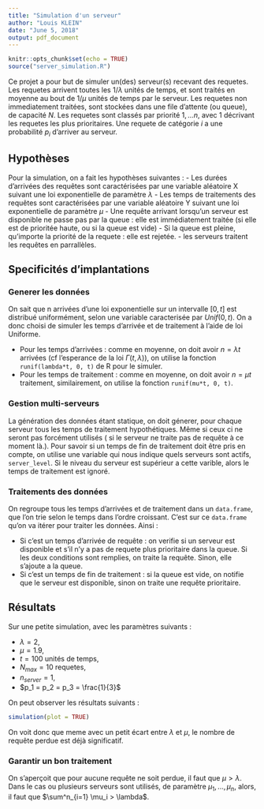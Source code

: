 ```yaml
---
title: "Simulation d'un serveur"
author: "Louis KLEIN"
date: "June 5, 2018"
output: pdf_document
---
```


```r
knitr::opts_chunk$set(echo = TRUE)
source("server_simulation.R")
```

Ce projet a pour but de simuler un(des) serveur(s) recevant des requetes. Les requetes arrivent toutes les $1/\lambda$ unités de temps, et sont traités en moyenne au bout de $1/\mu$ unités de temps par le serveur. Les requetes non immediatement traitées, sont stockées dans une file d'attente (ou queue), de capacité $N$. Les requetes sont classés par priorité $1,...n$, avec $1$ décrivant les requetes les plus prioritaires. Une requete de catégorie $i$ a une probabilité $p_i$ d'arriver au serveur.

## Hypothèses
Pour la simulation, on a fait les hypothèses suivantes : 
- Les durées d'arrivées des requêtes sont caractérisées par une variable aléatoire X suivant une loi exponentielle de paramètre $\lambda$
- Les temps de traitements des requêtes sont caractérisées par une variable aléatoire Y suivant une loi exponentielle de paramètre $\mu$
- Une requête arrivant lorsqu'un serveur est disponible ne passe pas par la queue : elle est immédiatement traitée (si elle est de prioritée haute, ou si la queue est vide)
- Si la queue est pleine, qu'importe la priorité de la requete : elle est rejetée.
- les serveurs traitent les requêtes en parrallèles. 

## Specificités d'implantations

### Generer les données
On sait que n arrivées d'une loi exponentielle sur un intervalle $[0,t]$ est distribué uniformément, selon une variable caracterisée par $Unif(0,t)$.  On a donc choisi de simuler les temps d'arrivée et de traitement à l'aide de loi Uniforme. 

- Pour les temps d'arrivées : comme en moyenne, on doit avoir $n =  \lambda t$ arrivées (cf l'esperance de la loi $\Gamma(t, \lambda)$), on utilise la fonction `runif(lambda*t, 0, t)` de R pour le simuler. 
- Pour les temps de traitement : comme en moyenne, on doit avoir $n =  \mu t$ traitement, similairement, on utilise la fonction `runif(mu*t, 0, t)`.

### Gestion multi-serveurs

La génération des données étant statique, on doit génerer, pour chaque serveur tous les temps de traitement hypothétiques. Même si ceux ci ne seront pas forcément utilisés ( si le serveur ne traite pas de requête à ce moment là.). Pour savoir si un temps de fin de traitement doit être pris en compte, on utilise une variable qui nous indique quels serveurs sont actifs, `server_level`.  Si le niveau du serveur est supérieur a cette varible, alors le temps de traitement est ignoré.  

### Traitements des données

On regroupe tous les temps d'arrivées et de traitement dans un `data.frame`, que l'on trie selon le temps dans l'ordre croissant. C'est sur ce `data.frame` qu'on va itérer pour traiter les données. 
Ainsi :

- Si c'est un temps d'arrivée de requête : on verifie si un serveur est disponible et s'il n'y a pas de requete plus prioritaire dans la queue. Si les deux conditions sont remplies, on traite la requête. Sinon, elle s'ajoute a la queue.
- Si c'est un temps de fin de traitement : si la queue est vide, on notifie que le serveur est disponible, sinon on traite une requête prioritaire. 

## Résultats

Sur une petite simulation, avec les paramètres suivants :

- $\lambda = 2$,
- $\mu = 1.9$,
- $t = 100$ unités de temps,
- $N_{max} = 10$ requetes, 
- $n_{server} = 1$, 
- $p_1 = p_2 = p_3 = \frac{1}{3}$

On peut observer les résultats suivants : 

```r
simulation(plot = TRUE)
```
On voit donc que meme avec un petit écart entre $\lambda$ et $\mu$, le nombre de requête perdue est déjà significatif. 


### Garantir un bon traitement 

On s'aperçoit que pour aucune requête ne soit perdue, il faut que $\mu > \lambda$. 
Dans le cas ou plusieurs serveurs sont utilisés, de paramètre $\mu_1, ..., \mu_n$, alors, il faut que $\sum^n_{i=1} \mu_i > \lambda$. 